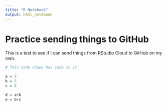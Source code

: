 ```yaml
---
title: "R Notebook"
output: html_notebook
---
```


# Practice sending things to GitHub

This is a test to see if I can send things from RStudio Cloud to GitHub on my own.

```r
# This code chunk has code in it

a = 3
b = 5
c = 8

d = a+b
e = b+c
```


